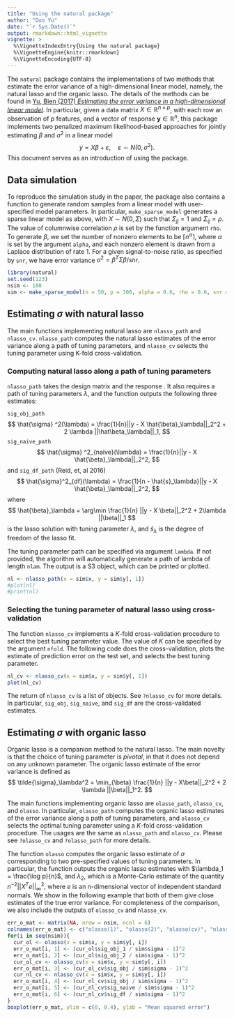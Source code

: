 ```yaml
---
title: "Using the natural package"
author: "Guo Yu"
date: "`r Sys.Date()`"
output: rmarkdown::html_vignette
vignette: >
  %\VignetteIndexEntry{Using the natural package}
  %\VignetteEngine{knitr::rmarkdown}
  %\VignetteEncoding{UTF-8}
---
```


The `natural` package contains the implementations of two methods that estimate the error variance of a high-dimensional linear model, namely, the natural lasso and the organic lasso. The details of the methods can be found in [Yu, Bien (2017) *Estimating the error variance in a high-dimensional linear model*](https://arxiv.org/abs/1712.02412).
In particular, given a data matrix $X \in \mathbb{R}^{n \times p}$, with each row an observation of $p$ features, and a vector of response $\mathbf{y} \in \mathbb{R}^n$, this package implements two penalized maximum likelihood-based approaches for jointly estimating $\beta$ and $\sigma^2$ in a linear model $$y = X \beta + \varepsilon, \quad \varepsilon \sim N(0, \sigma^2).$$
This document serves as an introduction of using the package.

## Data simulation
To reproduce the simulation study in the paper, the package also contains a function to generate random samples from a linear model with user-specified model parameters. In particular, `make_sparse_model` generates a sparse linear model as above, with
$X \sim N(0, \Sigma)$ such that $\Sigma_{jj} = 1$ and $\Sigma_{ij} = \rho$. The value of columnwise correlation $\rho$ is set by the function argument `rho`. To generate $\beta$, we set the number of nonzero elements to be $\lceil n^\alpha \rceil$, where $\alpha$ is set by the argument `alpha`, and each nonzero element is drawn from a Laplace distribution of rate $1$. For a given signal-to-noise ratio, as specified by `snr`, we have error variance $\sigma^2 = \beta^T \Sigma \beta / snr$.
```r
library(natural)
set.seed(123)
nsim <- 100
sim <- make_sparse_model(n = 50, p = 300, alpha = 0.6, rho = 0.6, snr = 2, nsim = nsim)
```

## Estimating $\sigma$ with natural lasso
The main functions implementing natural lasso are `nlasso_path` and `nlasso_cv`. `nlasso_path` computes the natural lasso estimates of the error variance along a path of tuning parameters, and `nlasso_cv` selects the tuning parameter using K-fold cross-validation.

### Computing natural lasso along a path of tuning parameters
`nlasso_path` takes the design matrix \code{x} and the response \code{y}. It also requires a path of tuning parameters $\lambda$, and the function outputs the following three estimates:

`sig_obj_path`
$$
\hat{\sigma} ^2(\lambda) = \frac{1}{n}||y - X \hat{\beta}_\lambda||_2^2 + 2 \lambda ||\hat\beta_\lambda||_1,
$$
`sig_naive_path`
$$
\hat{\sigma} ^2_{naive}(\lambda) = \frac{1}{n}||y - X \hat{\beta}_\lambda||_2^2,
$$
and `sig_df_path` (Reid, et, al 2016)
$$
\hat{\sigma}^2_{df}(\lambda) = \frac{1}{n - \hat{s}_\lambda}||y - X \hat{\beta}_\lambda||_2^2,
$$
where 
$$
\hat{\beta}_\lambda = \arg\min \frac{1}{n} ||y - X \beta||_2^2 + 2\lambda ||\beta||_1
$$
is the lasso solution with tuning parameter $\lambda$, and $\hat{s}_\lambda$ is the degree of freedom of the lasso fit.

The tuning parameter path can be specified via argument `lambda`. If not provided, the algorithm will automatically generate a path of lambda of length `nlam`. The output is a S3 object, which can be printed or plotted.
```r
nl <- nlasso_path(x = sim$x, y = sim$y[, 1])
#plot(nl)
#print(nl)
```

### Selecting the tuning parameter of natural lasso using cross-validation
The function `nlasso_cv` implements a $K$-fold cross-validation procedure to select the best tuning parameter value. The value of $K$ can be specified by the argument `nfold`. The following code does the cross-validation, plots the estimate of prediction error on the test set, and selects the best tuning parameter.
```r
nl_cv <- nlasso_cv(x = sim$x, y = sim$y[, 1])
plot(nl_cv)
```

The return of `nlasso_cv` is a list of objects. See `?nlasso_cv` for more details. In particular, `sig_obj`, `sig_naive`, and `sig_df` are the cross-validated estimates. 

## Estimating $\sigma$ with organic lasso
Organic lasso is a companion method to the natural lasso. The main novelty is that the choice of tuning parameter is *pivotal*, in that it does not depend on any unknown parameter. The organic lasso estimate of the error variance is defined as
$$
\tilde{\sigma}_\lambda^2 = \min_{\beta} \frac{1}{n} ||y - X\beta||_2^2 + 2 \lambda ||\beta||_1^2.
$$

The main functions implementing organic lasso are `olasso_path`, `olasso_cv`, and `olasso`. In particular, `olasso_path` computes the organic lasso estimates of the error variance along a path of tuning parameters, and `olasso_cv` selects the optimal tuning parameter using a $K$-fold cross-validation procedure. The usages are the same as `nlasso_path` and `nlasso_cv`. Please see `?olasso_cv` and `?olasso_path` for more details.

The function `olasso` computes the organic lasso estimate of $\sigma$ corresponding to two pre-specified values of tuning parameters. In particular, the function outputs the organic lasso estimates with $\lambda_1 = \frac{\log p}{n}$, and $\lambda_2$, which is a Monte-Carlo estimate of the quantity $n^{-2}||X^T e||_\infty^2$, where $e$ is an n-dimensional vector of independent standard normals. We show in the following example that both of them give close estimates of the true error variance. For completeness of the comparison, we also include the outputs of `olasso_cv` and `nlasso_cv`.
```r
err_o_mat <- matrix(NA, nrow = nsim, ncol = 6)
colnames(err_o_mat) <- c("olasso(1)", "olasso(2)", "olasso(cv)", "nlasso", "naive", "df")
for(i in seq(nsim)){
  cur_ol <- olasso(x = sim$x, y = sim$y[, i])
  err_o_mat[i, 1] <- (cur_ol$sig_obj_1 / sim$sigma - 1)^2
  err_o_mat[i, 2] <- (cur_ol$sig_obj_2 / sim$sigma - 1)^2
  cur_ol_cv <- olasso_cv(x = sim$x, y = sim$y[, i])
  err_o_mat[i, 3] <- (cur_ol_cv$sig_obj / sim$sigma - 1)^2
  cur_nl_cv <- nlasso_cv(x = sim$x, y = sim$y[, i])
  err_o_mat[i, 4] <- (cur_nl_cv$sig_obj / sim$sigma - 1)^2
  err_o_mat[i, 5] <- (cur_nl_cv$sig_naive / sim$sigma - 1)^2
  err_o_mat[i, 6] <- (cur_nl_cv$sig_df / sim$sigma - 1)^2
}
boxplot(err_o_mat, ylim = c(0, 0.4), ylab = "Mean squared error")
```
